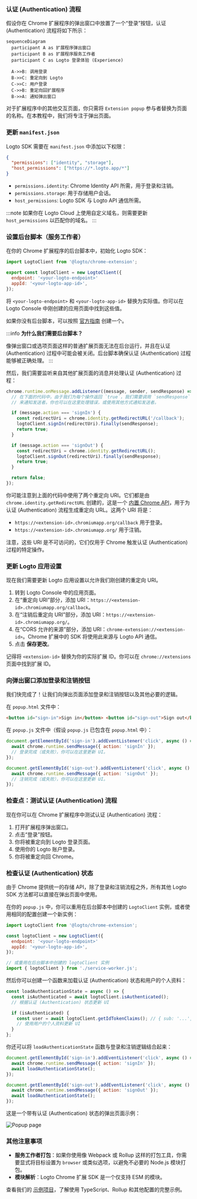 
### 认证 (Authentication) 流程

假设你在 Chrome 扩展程序的弹出窗口中放置了一个“登录”按钮，认证 (Authentication) 流程将如下所示：

```mermaid
sequenceDiagram
  participant A as 扩展程序弹出窗口
  participant B as 扩展程序服务工作者
  participant C as Logto 登录体验 (Experience)

  A->>B: 调用登录
  B->>C: 重定向到 Logto
  C->>C: 用户登录
  C->>B: 重定向回扩展程序
  B->>A: 通知弹出窗口
```

对于扩展程序中的其他交互页面，你只需将 `Extension popup` 参与者替换为页面的名称。在本教程中，我们将专注于弹出页面。

<RegardingRedirectBasedSignIn />

### 更新 `manifest.json`

Logto SDK 需要在 `manifest.json` 中添加以下权限：

```json title="manifest.json"
{
  "permissions": ["identity", "storage"],
  "host_permissions": ["https://*.logto.app/*"]
}
```

- `permissions.identity`: Chrome Identity API 所需，用于登录和注销。
- `permissions.storage`: 用于存储用户会话。
- `host_permissions`: Logto SDK 与 Logto API 通信所需。

:::note
如果你在 Logto Cloud 上使用自定义域名，则需要更新 `host_permissions` 以匹配你的域名。
:::

### 设置后台脚本（服务工作者）

在你的 Chrome 扩展程序的后台脚本中，初始化 Logto SDK：

```js title="service-worker.js"
import LogtoClient from '@logto/chrome-extension';

export const logtoClient = new LogtoClient({
  endpoint: '<your-logto-endpoint>'
  appId: '<your-logto-app-id>',
});
```

将 `<your-logto-endpoint>` 和 `<your-logto-app-id>` 替换为实际值。你可以在 Logto Console 中刚创建的应用页面中找到这些值。

如果你没有后台脚本，可以按照 [官方指南](https://developer.chrome.com/docs/extensions/develop/concepts/service-workers/basics) 创建一个。

:::info
**为什么我们需要后台脚本？**

像弹出窗口或选项页面这样的普通扩展页面无法在后台运行，并且在认证 (Authentication) 过程中可能会被关闭。后台脚本确保认证 (Authentication) 过程能够被正确处理。
:::

然后，我们需要监听来自其他扩展页面的消息并处理认证 (Authentication) 过程：

```js title="service-worker.js"
chrome.runtime.onMessage.addListener((message, sender, sendResponse) => {
  // 在下面的代码中，由于我们为每个操作返回 `true`，我们需要调用 `sendResponse`
  // 来通知发送者。你也可以在这里处理错误，或使用其他方式通知发送者。

  if (message.action === 'signIn') {
    const redirectUri = chrome.identity.getRedirectURL('/callback');
    logtoClient.signIn(redirectUri).finally(sendResponse);
    return true;
  }

  if (message.action === 'signOut') {
    const redirectUri = chrome.identity.getRedirectURL();
    logtoClient.signOut(redirectUri).finally(sendResponse);
    return true;
  }

  return false;
});
```

你可能注意到上面的代码中使用了两个重定向 URI。它们都是由 `chrome.identity.getRedirectURL` 创建的，这是一个 [内置 Chrome API](https://developer.chrome.com/docs/extensions/reference/api/identity#method-getRedirectURL)，用于为认证 (Authentication) 流程生成重定向 URL。这两个 URI 将是：

- `https://<extension-id>.chromiumapp.org/callback` 用于登录。
- `https://<extension-id>.chromiumapp.org/` 用于注销。

注意，这些 URI 是不可访问的，它们仅用于 Chrome 触发认证 (Authentication) 过程的特定操作。

### 更新 Logto 应用设置

现在我们需要更新 Logto 应用设置以允许我们刚创建的重定向 URI。

1. 转到 Logto Console 中的应用页面。
2. 在“重定向 URI”部分，添加 URI：`https://<extension-id>.chromiumapp.org/callback`。
3. 在“注销后重定向 URI”部分，添加 URI：`https://<extension-id>.chromiumapp.org/`。
4. 在“CORS 允许的来源”部分，添加 URI：`chrome-extension://<extension-id>`。Chrome 扩展中的 SDK 将使用此来源与 Logto API 通信。
5. 点击 **保存更改**。

记得将 `<extension-id>` 替换为你的实际扩展 ID。你可以在 `chrome://extensions` 页面中找到扩展 ID。

### 向弹出窗口添加登录和注销按钮

我们快完成了！让我们向弹出页面添加登录和注销按钮以及其他必要的逻辑。

在 `popup.html` 文件中：

```html title="popup.html"
<button id="sign-in">Sign in</button> <button id="sign-out">Sign out</button>
```

在 `popup.js` 文件中（假设 `popup.js` 已包含在 `popup.html` 中）：

```js title="popup.js"
document.getElementById('sign-in').addEventListener('click', async () => {
  await chrome.runtime.sendMessage({ action: 'signIn' });
  // 登录完成（或失败），你可以在这里更新 UI。
});

document.getElementById('sign-out').addEventListener('click', async () => {
  await chrome.runtime.sendMessage({ action: 'signOut' });
  // 注销完成（或失败），你可以在这里更新 UI。
});
```

### 检查点：测试认证 (Authentication) 流程

现在你可以在 Chrome 扩展程序中测试认证 (Authentication) 流程：

1. 打开扩展程序弹出窗口。
2. 点击“登录”按钮。
3. 你将被重定向到 Logto 登录页面。
4. 使用你的 Logto 账户登录。
5. 你将被重定向回 Chrome。

### 检查认证 (Authentication) 状态

由于 Chrome 提供统一的存储 API，除了登录和注销流程之外，所有其他 Logto SDK 方法都可以直接在弹出页面中使用。

在你的 `popup.js` 中，你可以重用在后台脚本中创建的 `LogtoClient` 实例，或者使用相同的配置创建一个新实例：

```js title="popup.js"
import LogtoClient from '@logto/chrome-extension';

const logtoClient = new LogtoClient({
  endpoint: '<your-logto-endpoint>'
  appId: '<your-logto-app-id>',
});

// 或重用在后台脚本中创建的 logtoClient 实例
import { logtoClient } from './service-worker.js';
```

然后你可以创建一个函数来加载认证 (Authentication) 状态和用户的个人资料：

```js title="popup.js"
const loadAuthenticationState = async () => {
  const isAuthenticated = await logtoClient.isAuthenticated();
  // 根据认证 (Authentication) 状态更新 UI

  if (isAuthenticated) {
    const user = await logtoClient.getIdTokenClaims(); // { sub: '...', email: '...', ... }
    // 使用用户的个人资料更新 UI
  }
};
```

你还可以将 `loadAuthenticationState` 函数与登录和注销逻辑结合起来：

```js title="popup.js"
document.getElementById('sign-in').addEventListener('click', async () => {
  await chrome.runtime.sendMessage({ action: 'signIn' });
  await loadAuthenticationState();
});

document.getElementById('sign-out').addEventListener('click', async () => {
  await chrome.runtime.sendMessage({ action: 'signOut' });
  await loadAuthenticationState();
});
```

这是一个带有认证 (Authentication) 状态的弹出页面示例：

![Popup page](./extension-popup.webp)

### 其他注意事项

- **服务工作者打包**：如果你使用像 Webpack 或 Rollup 这样的打包工具，你需要显式将目标设置为 `browser` 或类似选项，以避免不必要的 Node.js 模块打包。
- **模块解析**：Logto Chrome 扩展 SDK 是一个仅支持 ESM 的模块。

查看我们的 [示例项目](https://github.com/logto-io/js/tree/HEAD/packages/chrome-extension-sample)，了解使用 TypeScript、Rollup 和其他配置的完整示例。
